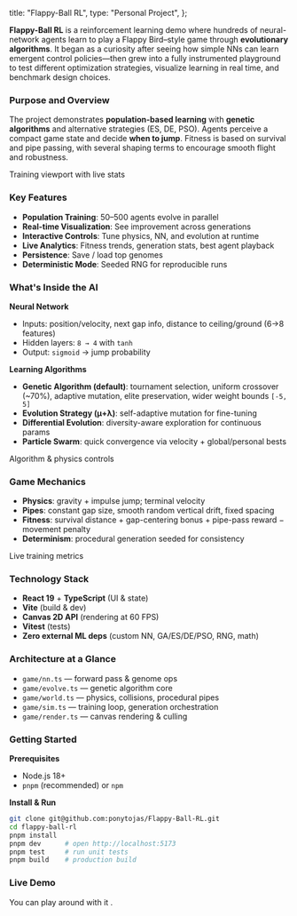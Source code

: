 
  title: "Flappy-Ball RL",
  type: "Personal Project",
};

**Flappy-Ball RL** is a reinforcement learning demo where hundreds of neural-network agents learn to play a Flappy Bird–style game through **evolutionary algorithms**. It began as a curiosity after seeing how simple NNs can learn emergent control policies—then grew into a fully instrumented playground to test different optimization strategies, visualize learning in real time, and benchmark design choices.

### Purpose and Overview

The project demonstrates **population-based learning** with **genetic algorithms** and alternative strategies (ES, DE, PSO). Agents perceive a compact game state and decide **when to jump**. Fitness is based on survival and pipe passing, with several shaping terms to encourage smooth flight and robustness.

<div className='flex flex-col justify-center items-center my-8'>
  <ImageWithModal
    src="/projects/flappy/flappy-main.webp"
    alt="Intro: multiple agents flying through pipes, with an overlay showing generation, best fitness, and population charts"
    width={850}
    height={360}
    modalClassName="rounded-xl"
    priority
  />
  <span className="text-sm text-gray-500 dark:text-gray-400">Training viewport with live stats</span>
</div>

### Key Features

- **Population Training**: 50–500 agents evolve in parallel
- **Real-time Visualization**: See improvement across generations
- **Interactive Controls**: Tune physics, NN, and evolution at runtime
- **Live Analytics**: Fitness trends, generation stats, best agent playback
- **Persistence**: Save / load top genomes
- **Deterministic Mode**: Seeded RNG for reproducible runs

### What's Inside the AI

**Neural Network**
- Inputs: position/velocity, next gap info, distance to ceiling/ground (6→8 features)
- Hidden layers: `8 → 4` with `tanh`
- Output: `sigmoid` → jump probability

**Learning Algorithms**
- **Genetic Algorithm (default)**: tournament selection, uniform crossover (~70%), adaptive mutation, elite preservation, wider weight bounds `[-5, 5]`
- **Evolution Strategy (μ+λ)**: self-adaptive mutation for fine-tuning
- **Differential Evolution**: diversity-aware exploration for continuous params
- **Particle Swarm**: quick convergence via velocity + global/personal bests

<div className='flex flex-col justify-center items-center my-8'>
  <ImageWithModal
    src="/projects/flappy/controls.webp"
    alt="Control panel UI with algorithm selector, population size, mutation parameters, and physics sliders"
    width={700}
    height={360}
    modalClassName="rounded-xl"
  />
  <span className="text-sm text-gray-500 dark:text-gray-400">Algorithm & physics controls</span>
</div>

### Game Mechanics

- **Physics**: gravity + impulse jump; terminal velocity
- **Pipes**: constant gap size, smooth random vertical drift, fixed spacing
- **Fitness**: survival distance + gap-centering bonus + pipe-pass reward − movement penalty  
- **Determinism**: procedural generation seeded for consistency

<div className='flex flex-col justify-center items-center my-8'>
  <ImageWithModal
    src="/projects/flappy/charts.webp"
    alt="Fitness charts over time showing best, mean, and diversity metrics"
    width={700}
    height={360}
    modalClassName="rounded-xl"
  />
  <span className="text-sm text-gray-500 dark:text-gray-400">Live training metrics</span>
</div>

### Technology Stack

- **React 19** + **TypeScript** (UI & state)
- **Vite** (build & dev)
- **Canvas 2D API** (rendering at 60 FPS)
- **Vitest** (tests)
- **Zero external ML deps** (custom NN, GA/ES/DE/PSO, RNG, math)

### Architecture at a Glance

- `game/nn.ts` — forward pass & genome ops  
- `game/evolve.ts` — genetic algorithm core  
- `game/world.ts` — physics, collisions, procedural pipes  
- `game/sim.ts` — training loop, generation orchestration  
- `game/render.ts` — canvas rendering & culling

### Getting Started

**Prerequisites**
- Node.js 18+
- `pnpm` (recommended) or `npm`

**Install & Run**
```bash
git clone git@github.com:ponytojas/Flappy-Ball-RL.git
cd flappy-ball-rl
pnpm install
pnpm dev      # open http://localhost:5173
pnpm test     # run unit tests
pnpm build    # production build
```

### Live Demo
You can play around with it <LinkArrow url="https://flappy-ball.ponytojas.dev/" inline={true} text="here" />.